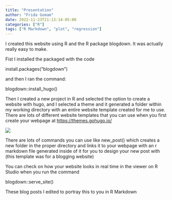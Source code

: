 ```yaml
---
title: "Presentation"
author: "Frida Gomam"
date: 2022-11-23T21:13:14-05:00
categories: ["R"]
tags: ["R Markdown", "plot", "regression"]
---
```



I created this website using R and the R package blogdown. It was actually really easy to make.

Fist I installed the packaged with the code 

install.packages("blogdown")

and then I ran the command:

blogdown::install_hugo()

Then I created a new project in R and selected the option to create a website with hugo, and I selected a theme and it generated a folder within my working directory with an entire website template created for me to use. There are lots of different website templates that you can use when you first create your webpage at <https://themes.gohugo.io/>

![](Folders.png)

There are lots of commands you can use like new_post() which creates a new folder in the proper directory and links it to your webpage with an r markdown file generated inside of it for you to design your new post with (this template was for a blogging website)

You can check on how your website looks in real time in the viewer on R Studio when you run the command

blogdown::serve_site()

These blog posts I edited to portray this to you in R Markdown
